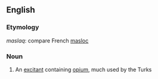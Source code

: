 ==English==

===Etymology===
{{etyl|ar|en}} ''maslaq'': compare French [[masloc]]

===Noun===
{{en-noun|-}}

# {{context|medicine|lang=en}} An [[excitant]] containing [[opium]], much used by the Turks
#:{{rfquotek|Dunglison}}
